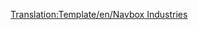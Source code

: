 [[Translation:Template/en/Navbox Industries]]
<noinclude></noinclude>{{en/Navbox|navbar = off
|state = off

|name = Navbox Industries/Pl
|title = [[en/Manual/Base Set/Economy/Industries]]

|group1 = [[en/Temperate]]
|list1 = {{en/nowrap begin}} [[en/Manual/Base Set/Economy/Bank]]{{en/·w}} [[en/Manual/Base Set/Economy/Coal Mine]]{{en/·w}} [[en/Manual/Base Set/Economy/Factory]]{{en/·w}} [[en/Manual/Base Set/Economy/Farm]]{{en/·w}} [[en/Manual/Base Set/Economy/Forest]]{{en/·w}} [[en/Manual/Base Set/Economy/Iron Ore Mine]]{{en/·w}} [[en/Manual/Base Set/Economy/Oil Refinery]]{{en/·w}} [[en/Manual/Base Set/Economy/Oil Rig]]{{en/·w}} [[en/Manual/Base Set/Economy/Oil Wells]]{{en/·w}} [[en/Manual/Base Set/Economy/Power Station]]{{en/·w}} [[en/Manual/Base Set/Economy/Sawmill]]{{en/·w}} [[en/Manual/Base Set/Economy/Steel Mill]]{{en/nowrap end}}

|group2 = [[en/Sub-Arctic]]
|list2 = {{en/nowrap begin}} [[en/Manual/Base Set/Economy/Bank]]{{en/·w}} [[en/Manual/Base Set/Economy/Coal Mine]]{{en/·w}} [[en/Manual/Base Set/Economy/Farm]]{{en/·w}} [[en/Manual/Base Set/Economy/Food Processing Plant]]{{en/·w}} [[en/Manual/Base Set/Economy/Forest]]{{en/·w}} [[en/Manual/Base Set/Economy/Gold Mine]]{{en/·w}} [[en/Manual/Base Set/Economy/Oil Refinery]]{{en/·w}} [[en/Manual/Base Set/Economy/Oil Wells]]{{en/·w}} [[en/Manual/Base Set/Economy/Paper Mill]]{{en/·w}} [[en/Manual/Base Set/Economy/Power Station]]{{en/·w}} [[en/Manual/Base Set/Economy/Printing Works]]{{en/nowrap end}}

|group3 = [[en/Sub-Tropical]]
|list3 = {{en/nowrap begin}} [[en/Manual/Base Set/Economy/Bank]]{{en/·w}} [[en/Manual/Base Set/Economy/Copper Ore Mine]]{{en/·w}} [[en/Manual/Base Set/Economy/Diamond Mine]]{{en/·w}} [[en/Manual/Base Set/Economy/Factory]]{{en/·w}} [[en/Manual/Base Set/Economy/Farm]]{{en/·w}} [[en/Manual/Base Set/Economy/Food Processing Plant]]{{en/·w}} [[en/Manual/Base Set/Economy/Fruit Plantation]]{{en/·w}} [[en/Manual/Base Set/Economy/Lumber Mill]]{{en/·w}} [[en/Manual/Base Set/Economy/Oil Refinery]]{{en/·w}} [[en/Manual/Base Set/Economy/Oil Wells]]{{en/·w}} [[en/Manual/Base Set/Economy/Rubber Plantation]]{{en/·w}} [[en/Manual/Base Set/Economy/Water Supply]]{{en/·w}} [[en/Manual/Base Set/Economy/Water Tower]]{{en/nowrap end}}

|group4 = [[en/Toyland]]
|list4 = {{en/nowrap begin}}[[en/Manual/Base Set/Economy/Battery Farm]]{{en/·w}} [[en/Manual/Base Set/Economy/Bubble Generator]]{{en/·w}} [[en/Manual/Base Set/Economy/Candyfloss Forest]]{{en/·w}} [[en/Manual/Base Set/Economy/Cola Wells]]{{en/·w}} [[en/Manual/Base Set/Economy/Fizzy Drink Factory]]{{en/·w}} [[en/Manual/Base Set/Economy/Plastic Fountains]]{{en/·w}} [[en/Manual/Base Set/Economy/Sugar Mine]]{{en/·w}} [[en/Manual/Base Set/Economy/Sweet Factory]]{{en/·w}} [[en/Manual/Base Set/Economy/Toffee Quarry]]{{en/·w}} [[en/Manual/Base Set/Economy/Toy Factory]]{{en/·w}} [[en/Manual/Base Set/Economy/Toy Shop]]{{en/nowrap end}}

}}